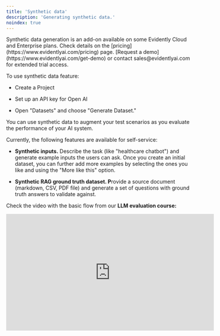```yaml
---
title: 'Synthetic data'
description: 'Generating synthetic data.'
noindex: true
---
```


<Check>
  Synthetic data generation is an add-on available on some Evidently Cloud and Enterprise plans. Check details on the [pricing](https://www.evidentlyai.com/pricing) page. [Request a demo](https://www.evidentlyai.com/get-demo) or contact sales@evidentlyai.com for extended trial access.
</Check>

To use synthetic data feature:

* Create a Project

* Set up an API key for Open AI

* Open "Datasets" and choose "Generate Dataset."

You can use synthetic data to augment your test scenarios as you evaluate the performance of your AI system.

Currently, the following features are available for self-service:

* **Synthetic inputs.** Describe the task (like "healthcare chatbot") and generate example inputs the users can ask. Once you create an initial dataset, you can further add more examples by selecting the ones you like and using the "More like this" option.

* **Synthetic RAG ground truth dataset. P**rovide a source document (markdown, CSV, PDF file) and generate a set of questions with ground truth answers to validate against.

Check the video with the basic flow from our **LLM evaluation course:**

<iframe width="560" height="315" src="https://www.youtube.com/embed/gKp9K7Etv4A" title="No-code data generation" frameborder="0" allowfullscreen />